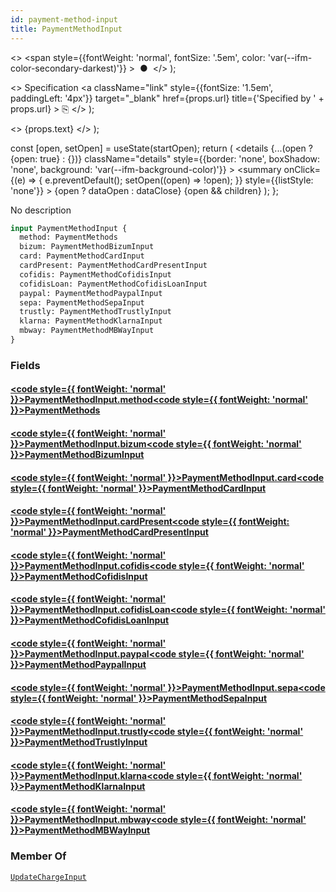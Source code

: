 ```yaml
---
id: payment-method-input
title: PaymentMethodInput
---
```


  <>
    <span
      style={{fontWeight: 'normal', fontSize: '.5em', color: 'var(--ifm-color-secondary-darkest)'}}
    >
      &nbsp;●&nbsp;
    </span>
  </>
);

  <>
    Specification
    <a
      className="link"
      style={{fontSize: '1.5em', paddingLeft: '4px'}}
      target="_blank"
      href={props.url}
      title={'Specified by ' + props.url}
    >
      ⎘
    </a>
  </>
);

  <>
    <span className={props.class}>{props.text}</span>
  </>
);


  const [open, setOpen] = useState(startOpen);
  return (
    <details
      {...(open ? {open: true} : {})}
      className="details"
      style={{border: 'none', boxShadow: 'none', background: 'var(--ifm-background-color)'}}
    >
      <summary
        onClick={(e) => {
          e.preventDefault();
          setOpen((open) => !open);
        }}
        style={{listStyle: 'none'}}
      >
        {open ? dataOpen : dataClose}
      </summary>
      {open && children}
    </details>
  );
};

No description

```graphql
input PaymentMethodInput {
  method: PaymentMethods
  bizum: PaymentMethodBizumInput
  card: PaymentMethodCardInput
  cardPresent: PaymentMethodCardPresentInput
  cofidis: PaymentMethodCofidisInput
  cofidisLoan: PaymentMethodCofidisLoanInput
  paypal: PaymentMethodPaypalInput
  sepa: PaymentMethodSepaInput
  trustly: PaymentMethodTrustlyInput
  klarna: PaymentMethodKlarnaInput
  mbway: PaymentMethodMBWayInput
}
```

### Fields

#### [<code style={{ fontWeight: 'normal' }}>PaymentMethodInput.<b>method</b></code>](#)<Bullet />[<code style={{ fontWeight: 'normal' }}><b>PaymentMethods</b></code>](/docs/apis/graphql/types/enums/payment-methods.mdx) <Badge class="badge badge--secondary " text="enum"/>

#### [<code style={{ fontWeight: 'normal' }}>PaymentMethodInput.<b>bizum</b></code>](#)<Bullet />[<code style={{ fontWeight: 'normal' }}><b>PaymentMethodBizumInput</b></code>](/docs/apis/graphql/types/inputs/payment-method-bizum-input.mdx) <Badge class="badge badge--secondary " text="input"/>

#### [<code style={{ fontWeight: 'normal' }}>PaymentMethodInput.<b>card</b></code>](#)<Bullet />[<code style={{ fontWeight: 'normal' }}><b>PaymentMethodCardInput</b></code>](/docs/apis/graphql/types/inputs/payment-method-card-input.mdx) <Badge class="badge badge--secondary " text="input"/>

#### [<code style={{ fontWeight: 'normal' }}>PaymentMethodInput.<b>cardPresent</b></code>](#)<Bullet />[<code style={{ fontWeight: 'normal' }}><b>PaymentMethodCardPresentInput</b></code>](/docs/apis/graphql/types/inputs/payment-method-card-present-input.mdx) <Badge class="badge badge--secondary " text="input"/>

#### [<code style={{ fontWeight: 'normal' }}>PaymentMethodInput.<b>cofidis</b></code>](#)<Bullet />[<code style={{ fontWeight: 'normal' }}><b>PaymentMethodCofidisInput</b></code>](/docs/apis/graphql/types/inputs/payment-method-cofidis-input.mdx) <Badge class="badge badge--secondary " text="input"/>

#### [<code style={{ fontWeight: 'normal' }}>PaymentMethodInput.<b>cofidisLoan</b></code>](#)<Bullet />[<code style={{ fontWeight: 'normal' }}><b>PaymentMethodCofidisLoanInput</b></code>](/docs/apis/graphql/types/inputs/payment-method-cofidis-loan-input.mdx) <Badge class="badge badge--secondary " text="input"/>

#### [<code style={{ fontWeight: 'normal' }}>PaymentMethodInput.<b>paypal</b></code>](#)<Bullet />[<code style={{ fontWeight: 'normal' }}><b>PaymentMethodPaypalInput</b></code>](/docs/apis/graphql/types/inputs/payment-method-paypal-input.mdx) <Badge class="badge badge--secondary " text="input"/>

#### [<code style={{ fontWeight: 'normal' }}>PaymentMethodInput.<b>sepa</b></code>](#)<Bullet />[<code style={{ fontWeight: 'normal' }}><b>PaymentMethodSepaInput</b></code>](/docs/apis/graphql/types/inputs/payment-method-sepa-input.mdx) <Badge class="badge badge--secondary " text="input"/>

#### [<code style={{ fontWeight: 'normal' }}>PaymentMethodInput.<b>trustly</b></code>](#)<Bullet />[<code style={{ fontWeight: 'normal' }}><b>PaymentMethodTrustlyInput</b></code>](/docs/apis/graphql/types/inputs/payment-method-trustly-input.mdx) <Badge class="badge badge--secondary " text="input"/>

#### [<code style={{ fontWeight: 'normal' }}>PaymentMethodInput.<b>klarna</b></code>](#)<Bullet />[<code style={{ fontWeight: 'normal' }}><b>PaymentMethodKlarnaInput</b></code>](/docs/apis/graphql/types/inputs/payment-method-klarna-input.mdx) <Badge class="badge badge--secondary " text="input"/>

#### [<code style={{ fontWeight: 'normal' }}>PaymentMethodInput.<b>mbway</b></code>](#)<Bullet />[<code style={{ fontWeight: 'normal' }}><b>PaymentMethodMBWayInput</b></code>](/docs/apis/graphql/types/inputs/payment-method-mbway-input.mdx) <Badge class="badge badge--secondary " text="input"/>

### Member Of

[`UpdateChargeInput`](/docs/apis/graphql/types/inputs/update-charge-input.mdx) <Badge class="badge badge--secondary badge--relation" text="input"/>
